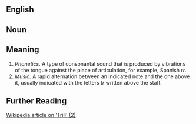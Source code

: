 ==English==

==Noun==

==Meaning==

#''Phonetics.'' A type of consonantal sound that is produced by vibrations of the tongue against the place of articulation, for example, Spanish ''rr''.
#''Music.'' A rapid alternation between an indicated note and the one above it, usually indicated with the letters ''tr'' written above the staff.

==Further Reading==

[http://en.wikipedia.org/wiki/Trill_(music) Wikipedia article on 'Trill' (2)]